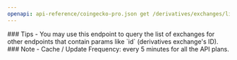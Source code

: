 ```yaml
---
openapi: api-reference/coingecko-pro.json get /derivatives/exchanges/list
---
```


<Tip>
### Tips
- You may use this endpoint to query the list of exchanges for other endpoints that contain params like `id` (derivatives exchange's ID).
</Tip>

<Note>
### Note
- Cache / Update Frequency: every 5 minutes for all the API plans.
</Note>